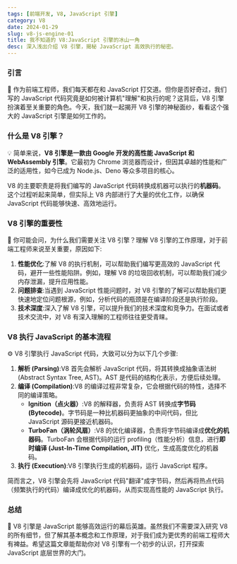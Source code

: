 ```yaml
---
tags: [前端开发, V8, JavaScript 引擎]
category: V8
date: 2024-01-29
slug: v8-js-engine-01
title: 我不知道的 V8:JavaScript 引擎的冰山一角
desc: 深入浅出介绍 V8 引擎，揭秘 JavaScript 高效执行的秘密。
---
```


### 引言

🚀 作为前端工程师，我们每天都在和 JavaScript 打交道。但你是否好奇过，我们写的 JavaScript 代码究竟是如何被计算机"理解"和执行的呢？这背后，V8 引擎扮演着至关重要的角色。今天，我们就一起揭开 V8 引擎的神秘面纱，看看这个强大的 JavaScript 引擎是如何工作的。

### 什么是 V8 引擎？

💡 简单来说，**V8 引擎是一款由 Google 开发的高性能 JavaScript 和 WebAssembly 引擎**。它最初为 Chrome 浏览器而设计，但因其卓越的性能和广泛的适用性，如今已成为 Node.js、Deno 等众多项目的核心。

V8 的主要职责是将我们编写的 JavaScript 代码转换成机器可以执行的**机器码**。这个过程听起来简单，但实际上 V8 内部进行了大量的优化工作，以确保 JavaScript 代码能够快速、高效地运行。

### V8 引擎的重要性

🤔 你可能会问，为什么我们需要关注 V8 引擎？理解 V8 引擎的工作原理，对于前端工程师来说至关重要，原因如下:

1. **性能优化**:了解 V8 的执行机制，可以帮助我们编写更高效的 JavaScript 代码，避开一些性能陷阱。例如，理解 V8 的垃圾回收机制，可以帮助我们减少内存泄漏，提升应用性能。
2. **问题排查**:当遇到 JavaScript 性能问题时，对 V8 引擎的了解可以帮助我们更快速地定位问题根源，例如，分析代码的瓶颈是在编译阶段还是执行阶段。
3. **技术深度**:深入了解 V8 引擎，可以提升我们的技术深度和竞争力。在面试或者技术交流中，对 V8 有深入理解的工程师往往更受青睐。

### V8 执行 JavaScript 的基本流程

⚙️ V8 引擎执行 JavaScript 代码，大致可以分为以下几个步骤:

1. **解析 (Parsing)**:V8 首先会解析 JavaScript 代码，将其转换成抽象语法树 (Abstract Syntax Tree, AST)。AST 是代码的结构化表示，方便后续处理。
2. **编译 (Compilation)**:V8 的编译过程非常复杂，它会根据代码的特性，选择不同的编译策略。
    - **Ignition（点火器）**:V8 的解释器，负责将 AST 转换成**字节码 (Bytecode)**。字节码是一种比机器码更抽象的中间代码，但比 JavaScript 源码更接近机器码。
    - **TurboFan（涡轮风扇）**:V8 的优化编译器，负责将字节码编译成**优化的机器码**。TurboFan 会根据代码的运行 profiling（性能分析）信息，进行**即时编译 (Just-In-Time Compilation, JIT)** 优化，生成高度优化的机器码。
3. **执行 (Execution)**:V8 引擎执行生成的机器码，运行 JavaScript 程序。

简而言之，V8 引擎会先将 JavaScript 代码"翻译"成字节码，然后再将热点代码（频繁执行的代码）编译成优化的机器码，从而实现高性能的 JavaScript 执行。

### 总结

👏 V8 引擎是 JavaScript 能够高效运行的幕后英雄。虽然我们不需要深入研究 V8 的所有细节，但了解其基本概念和工作原理，对于我们成为更优秀的前端工程师大有裨益。希望这篇文章能帮助你对 V8 引擎有一个初步的认识，打开探索 JavaScript 底层世界的大门。
